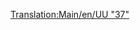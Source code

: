 [[Translation:Main/en/UU "37"]]{{Template:Trains
|Image=[[File:en/Uu37.png]]
|Cost=£19,921 ($39.842)
|Speed=144 km/h (90 mph)
|Weight=101 t
|Power= 1,750 hp (1.305 kW)
|Annual=£1,828 ($3.656)
|Designed=1959
|Lifespan=20
|Capacity=N/A
|Description=The first really useful diesel engine, this powerful load-puller may be used as the workhorse of your company for many years to come. It is just as fast as the best steam engines and has excellent horsepower under the hood, making it well suited for pulling long and heavy trains.
|Real-life=This is a renamed version of the [http://en.wikipedia.org/wiki/British_Rail_Class_37 British Rail Class 37].
}}